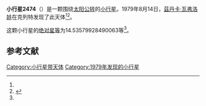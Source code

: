 {{Infobox planet
| bgcolour = #FFFFC0
| name = 2474 Ruby
| symbol = 
| image = 
| caption = 
| discovery = yes
| discovery_ref = 
| discoverer = [[茲丹卡·瓦弗洛娃|茲丹卡·瓦弗洛娃]]
| discovery_site = [[克列特|克列特]] 
| discovered = 1979年8月14日
| designations = yes
| mp_name = 
| named_after = 
| alt_names = 1979 PB/ 1926 NA / 1948 NC / 1948 PS / 1952 HL / 1962 SK / 1978 EE7
| mp_category = [[主带小行星|主带小行星]]
| orbit_ref = <ref name="a">[http://ssd.jpl.nasa.gov/sbdb.cgi?sstr=2474 2474 Ruby] {{Wayback|url=http://ssd.jpl.nasa.gov/sbdb.cgi?sstr=2474 |date=20200820020829 }}，小行星數據庫瀏覽器（JPL Small-Body Database Browser）－[[美国国家航空航天局|美国国家航空航天局]]喷气推进实验室</ref>
| epoch = 2456400.5 (2013年4月18日更新)
| aphelion = {{convert|3.274266536373516|AU|km|3|abbr=on|lk=out}}
| perihelion = {{convert|2.091017274049667|AU|km|3|abbr=on}}
| semimajor = {{convert|2.682641905211591|AU|km|3|abbr=on}}
| eccentricity = 0.220538056
| period = 1604.879699 [[日|日]]<br />4.39[[儒略年|儒略年]]
| avg_speed = 
| inclination = 7.524596786842507
| asc_node = 237.8293485117561
| mean_anomaly = 
| arg_peri = 14.53579928490063
| satellites = 
| physical_characteristics = yes
| dimensions = 
| mass = 
| density = 
| surface_grav = 
| escape_velocity = 
| sidereal_day = 
| axial_tilt = 
| pole_ecliptic_lat = 
| pole_ecliptic_lon = 
| albedo = 
| temperatures= 
| temp_name1 = 
| mean_temp_1 = 
| max_temp_1 = 
| temp_name2 = 
| max_temp_2 = 
| spectral_type = 
| abs_magnitude = 14.53579928490063
}}

'''小行星2474'''（{{lang-en|2474 Ruby}}）是一颗围绕[[太阳|太阳]][[公转|公转]]的[[小行星|小行星]]。1979年8月14日，[[茲丹卡·瓦弗洛娃|茲丹卡·瓦弗洛娃]]在克列特发现了此天体<ref name="a" /><ref>{{cite news|title=小行星列表|url=http://cfa-www.harvard.edu/iau/lists/NumberedMPs.txt|accessdate=2013-07-08|newspaper=哈佛大学|archive-date=2008-05-17|archive-url=https://web.archive.org/web/20080517010638/http://cfa-www.harvard.edu/iau/lists/NumberedMPs.txt|dead-url=no}}</ref>。

这颗小行星的[[绝对星等|绝对星等]]为14.53579928490063等<ref name="a" />。

==参考文献==
{{reflist}}
{{Minor Planet Number|[[小行星2473|小行星2473]]|[[小行星2475|小行星2475]]}}

{{小天体}}

[[Category:小行星带天体|Category:小行星带天体]]
[[Category:1979年发现的小行星|Category:1979年发现的小行星]]

{{asteroid-stub}}
